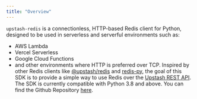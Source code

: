 ```yaml
---
title: "Overview"
---
```

`upstash-redis` is a connectionless, HTTP-based Redis client for Python,
designed to be used in serverless and serverful environments such as:
- AWS Lambda
- Vercel Serverless
- Google Cloud Functions
- and other environments where HTTP is preferred over TCP.
Inspired by other Redis clients like
[@upstash/redis](https://github.com/upstash/upstash-redis) and
[redis-py](https://github.com/redis/redis-py), the goal of this SDK is to
provide a simple way to use Redis over the
[Upstash REST API](https://docs.upstash.com/redis/features/restapi).
The SDK is currently compatible with Python 3.8 and above.
You can find the Github Repository [here](https://github.com/upstash/redis-python).